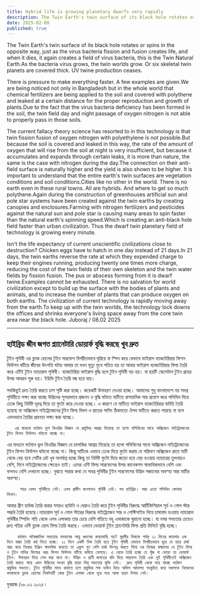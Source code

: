 ```yaml
---
title: Hybrid life is growing planetary dwarfs very rapidly
description: The Twin Earth's twin surface of its black hole rotates or spins in the opposite way, just as the virus bacteria fission and fusion creates life, and when it dies, it again creates a field of virus bacteria, this is the Twin Natural Earth.As the bacteria virus grows, the twin worlds grow. Or six skeletal twin planets are covered thick. UV twine production ceases.
date: 2025-02-08
published: true
---
```


The Twin Earth's twin surface of its black hole rotates or spins in the opposite way, just as the virus bacteria fission and fusion creates life, and when it dies, it again creates a field of virus bacteria, this is the Twin Natural Earth.As the bacteria virus grows, the twin worlds grow. Or six skeletal twin planets are covered thick. UV twine production ceases.

There is pressure to make everything faster. A few examples are given.We are being noticed not only in Bangladesh but in the whole world that chemical fertilizers are being applied to the soil and covered with polythene and leaked at a certain distance for the proper reproduction and growth of plants.Due to the fact that the virus bacteria deficiency has been formed in the soil, the twin field day and night passage of oxygen nitrogen is not able to properly pass in those soils.

The current fallacy theory science has resorted to in this technology is that twin fission fusion of oxygen nitrogen with polyethylene is not possible.But because the soil is covered and leaked in this way, the rate of the amount of oxygen that will rise from the soil at night is very insufficient, but because it accumulates and expands through certain leaks, it is more than nature, the same is the case with nitrogen during the day.The connection on their anti-field surface is naturally higher and the yield is also shown to be higher.
It is important to understand that the entire earth's twin surfaces are vegetation conditions and soil conditions.Cities like no other in the world. There is no earth even in these rural towns. All are hybrids. And where to get so much polythene.Again during the construction of greenhouses artificial sun and pole star systems have been created against the twin earths by creating canopies and enclosures.Farming with nitrogen fertilizers and pesticides against the natural sun and pole star is causing many areas to spin faster than the natural earth's spinning speed.Which is creating an anti-black hole field faster than urban civilization.
Thus the dwarf twin planetary field of technology is growing every minute.

Isn't the life expectancy of current unscientific civilizations close to destruction? Chicken eggs have to hatch in one day instead of 21 days.In 21 days, the twin earths reverse the rate at which they expended charge to keep their engines running, producing twenty one times more charge, reducing the cost of the twin fields of their own skeleton and the twin water fields by fission fusion. The pus or abscess forming from it is dwarf twine.Examples cannot be exhausted. There is no salvation for world civilization except to build up the surface with the bodies of plants and animals, and to increase the number of plants that can produce oxygen on both earths.  The civilization of current technology is rapidly moving away from the earth.To keep up with the twin worlds, the technology lock downs the offices  and shrinks everyone's living space away from the core twin area near the black hole.
Juboraj / 08.02 2025

---

## হাইব্রিড জীব জগত প্ল‍্যানেটারি ডোয়ার্ফ বৃদ্ধি করছে খুব দ্রুত

 টুইন পৃথিবী ওর ব্ল‍্যাক হোলের টুইন সারফেস বিপরীতভাবে ঘুরিয়ে বা স্পিন করে যেভাবে ভাইরাস ব‍্যাকটেরিয়ার ফিশন ফিউশন ঘটিয়ে জীবের উৎপত্তি ঘটায় আবার তা যখন মৃত‍্যু মুখে পতিত হয় তা আবার ভাইরাস ব‍্যাকটেরিয়ার ফিল্ড তৈরি করে এটিই টুইন ন‍্যাচারাল পৃথিবী।
ব‍্যাকটেরিয়া ভাইরাস বৃদ্ধি হলে টুইন পৃথিবী বড় হয়। বা ছয়টি স্কেলেটাল টুইন গ্রহের উপর আবরন পুরু হয়। ইউভি টুইন তৈরি বন্ধ হয়ে যায়।

সবকিছুই দ্রুত তৈরি করতে চাপ সৃষ্টি করা হচ্ছে। কয়েকটি উদাহরণ দেওয়া হচ্ছে। আমাদের শুধু বাংলাদেশে নয় সমগ্র পৃথিবীতে লক্ষ‍্য করা যাচ্ছে উদ্ভিদের  সুন্দরভাবে প্রজনন ও বৃদ্ধি ঘটাতে মাটিতে রাসায়নিক সার প্রয়োগ করে পলিথিন দিয়ে ঢেকে কিছু নির্দিষ্ট দূরত্ব দিয়ে তা ফুটো করে দেওয়া হচ্ছে। এ কারণে যে মাটিতে ভাইরাস ব‍্যাকটেরিয়ার ঘাটতি তৈরি হয়েছে যা অক্সিজেন নাইট্রোজেনের টুইন ফিল্ড দিবস ও রাতের পাসিং ঠিকমতো ঐসব মাটিতে করতে পারছে না বলে এমনভাবে তৈরির প্রবনতা লক্ষ‍্য করা যাচ্ছে।

       এর মাধ‍্যমে বর্তমান ভুল থিওরির বিজ্ঞান যে প্রযুক্তির আশ্রয় নিয়েছে তা হলো পলিথিনের সাথে অক্সিজেন নাইট্রোজেনের টুইন ফিশন ফিউশন ঘটানো যাচ্ছে না।
এর মাধ‍্যমে বর্তমান ভুল থিওরির বিজ্ঞান যে   চালাকির আশ্রয় নিয়েছে তা হলো পলিথিনের সাথে অক্সিজেন নাইট্রোজেনের টুইন ফিশন ফিউশন ঘটানো যাচ্ছে না। কিন্তু মাটিকে এভাবে ঢেকে দিয়ে ফুটো করায় যে পরিমাণ অক্সিজেন রাতে মাটি থেকে বেড় হবে সেটির রেট খুব অপর্যাপ্ত হচ্ছে কিন্তু তা নির্দিষ্ট ফুটো দিয়ে জড়ো হয়ে বেড় হওয়ায় ন‍্যাচারের তুলনায়ও বেশি, দিনে নাইট্রোজেনের ক্ষেত্রেও তাই। এদের এন্টি ফিল্ড সারফেসের উপর কানেকশন স্বাভাবিকভাবে বেশি এবং ফলনও বেশি দেখানো হচ্ছে।
বুঝতে পারার কথা যে সমগ্র পৃথিবীর টুইন সারফেসের উদ্ভিদ গজানোর অবস্হা আর মাটির অবস্হা।

         শহর যেমন পৃথিবীতে নেই। এসব গ্রামীণ জনপদেও পৃথিবী নেই। সব হাইব্রিড। আর এতো পলিথিন কোথায় নিবেন।

আবার গ্রীণ হাউজ তৈরি করার সময়ও ছাউনি ও ঘেরাও তৈরি করে টুইন পৃথিবীর বিরুদ্ধে আর্টিফিশিয়াল সূর্য ও পোল স্টার পদ্ধধি তৈরি হয়েছে।ন‍্যাচারাল সূর্য ও পোল স্টারের বিরুদ্ধে নাইট্রোজেন সার ও পেস্টিসাইড দিয়ে চাষাবাদ হওয়ায় ন‍্যাচারাল পৃথিবীর স্পিনিং গতি থেকে এসব এলাকায় তার চেয়ে বেশি গতিতে বহু এলাকাকে ঘুরানো হচ্ছে। যা নগর সভ‍্যতার চেয়েও দ্রুত গতির এন্টি ব্ল‍্যাক হোল ফিল্ড তৈরি করছে।
এভাবে ডোয়ার্ফ টুইন প্ল‍্যানেটারি ফিল্ড প্রতি মিনিটে বৃদ্ধি হচ্ছে।

        বর্তমান অবৈজ্ঞানিক সভ‍্যতার বসবাসের আয়ু ধ্বংসের কাছাকাছি নয়? মুরগীর ডিমকে পর্যন্ত ২১ দিনের জায়গায় এক দিনে বাচ্চা তৈরি কর্র নিতে হচ্ছে। ২১ দিনে একটি ডিম তৈরি হতে টুইন পৃথিবী যেভাবে বিপরীতভাবে ঘুরে যে হারে চার্জ খরচ করে নিজের ইঞ্জিন স্বাভাবিক রাখতো তা একুশ গুণ বেশি চার্জ উৎপন্ন করতে গিয়ে ওর নিজের কঙ্কালের যে টুইন ফিল্ড ও টুইন পানির ফিল্ডের খরচ ফিশন ফিউশন ঘটিয়ে কমিয়ে ফেলছে। এ থেকে তৈরি হচ্ছে যে পুঁজ বা ফোড়া তা ডোয়ার্ফ টূইন। উদাহরন দিয়ে শেষ করা যাবে না। উদ্ভিদ ও প্রাণী জগতের বডি দিয়ে সারফেস তৈরি এবং দুই পৃথিবীতেই অক্সিজেন তৈরি করতে পারে এমন উদ্ভিদের সংখ‍্যা বৃদ্ধি ছাড়া বিশ্ব সভ‍্যতার মুক্তি নেই।  দ্রুত পৃথিবী থেকে সরে যাচ্ছে বর্তমান প্রযুক্তির সভ‍্যতা। টুইন পৃথিবীর সাথে থাকতে হলে প্রযুক্তির লক ডাউন দিয়ে অফিস আদালত সংকুচিত করে সকলকে নিজেদের বসবাসকে ব্ল‍্যাক হোলের নিকটবর্তী কোর টুইন এলাকা থেকে দূরে সরে আসা ছাড়া উপায় নেই।
যুবরাজ /০৮.০২ ২০২৫।
